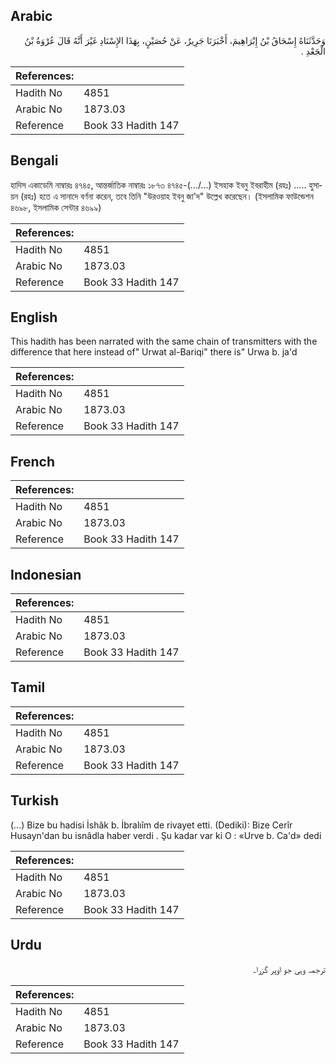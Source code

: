 ## Arabic


<div dir="rtl" lang="ar" style={{fontSize:'larger',backgroundColor:'#f8f9fa',padding:20}}>
وَحَدَّثَنَاهُ إِسْحَاقُ بْنُ إِبْرَاهِيمَ، أَخْبَرَنَا جَرِيرٌ، عَنْ حُصَيْنٍ، بِهَذَا الإِسْنَادِ غَيْرَ أَنَّهُ قَالَ عُرْوَةُ بْنُ الْجَعْدِ ‏.‏
</div>
<div style={{backgroundColor:'#f8f9fa',padding:20, marginBottom: 10}}><table> <thead> <tr> <th>References:</th> <th></th> </tr> </thead> <tbody><tr><td>Hadith No</td><td>4851</td></tr><tr><td>Arabic No</td><td>1873.03</td></tr><tr><td>Reference</td><td>Book 33 Hadith 147</td></tr></tbody></table></div>

## Bengali


<div dir="ltr" lang="bn" style={{fontSize:'larger',backgroundColor:'#f8f9fa',padding:20}}>
হাদিস একাডেমি নাম্বারঃ ৪৭৪৫, আন্তর্জাতিক নাম্বারঃ ১৮৭৩ ৪৭৪৫-(.../...) ইসহাক ইবনু ইবরাহীম (রহঃ) ..... হুসায়ন (রহঃ) হতে এ সানাদে বর্ণনা করেন, তবে তিনি "উরওয়াহ ইবনু জা'দ" উল্লেখ করেছেন। (ইসলামিক ফাউন্ডেশন ৪৬৯৮, ইসলামিক সেন্টার ৪৬৯৯)
</div>
<div style={{backgroundColor:'#f8f9fa',padding:20, marginBottom: 10}}><table> <thead> <tr> <th>References:</th> <th></th> </tr> </thead> <tbody><tr><td>Hadith No</td><td>4851</td></tr><tr><td>Arabic No</td><td>1873.03</td></tr><tr><td>Reference</td><td>Book 33 Hadith 147</td></tr></tbody></table></div>

## English


<div dir="ltr" lang="en" style={{fontSize:'larger',backgroundColor:'#f8f9fa',padding:20}}>
This hadith has been narrated with the same chain of transmitters with the difference that here instead of" Urwat al-Bariqi" there is" Urwa b. ja'd
</div>
<div style={{backgroundColor:'#f8f9fa',padding:20, marginBottom: 10}}><table> <thead> <tr> <th>References:</th> <th></th> </tr> </thead> <tbody><tr><td>Hadith No</td><td>4851</td></tr><tr><td>Arabic No</td><td>1873.03</td></tr><tr><td>Reference</td><td>Book 33 Hadith 147</td></tr></tbody></table></div>

## French


<div dir="ltr" lang="fr" style={{fontSize:'larger',backgroundColor:'#f8f9fa',padding:20}}>

</div>
<div style={{backgroundColor:'#f8f9fa',padding:20, marginBottom: 10}}><table> <thead> <tr> <th>References:</th> <th></th> </tr> </thead> <tbody><tr><td>Hadith No</td><td>4851</td></tr><tr><td>Arabic No</td><td>1873.03</td></tr><tr><td>Reference</td><td>Book 33 Hadith 147</td></tr></tbody></table></div>

## Indonesian


<div dir="ltr" lang="id" style={{fontSize:'larger',backgroundColor:'#f8f9fa',padding:20}}>

</div>
<div style={{backgroundColor:'#f8f9fa',padding:20, marginBottom: 10}}><table> <thead> <tr> <th>References:</th> <th></th> </tr> </thead> <tbody><tr><td>Hadith No</td><td>4851</td></tr><tr><td>Arabic No</td><td>1873.03</td></tr><tr><td>Reference</td><td>Book 33 Hadith 147</td></tr></tbody></table></div>

## Tamil


<div dir="ltr" lang="ta" style={{fontSize:'larger',backgroundColor:'#f8f9fa',padding:20}}>

</div>
<div style={{backgroundColor:'#f8f9fa',padding:20, marginBottom: 10}}><table> <thead> <tr> <th>References:</th> <th></th> </tr> </thead> <tbody><tr><td>Hadith No</td><td>4851</td></tr><tr><td>Arabic No</td><td>1873.03</td></tr><tr><td>Reference</td><td>Book 33 Hadith 147</td></tr></tbody></table></div>

## Turkish


<div dir="ltr" lang="tr" style={{fontSize:'larger',backgroundColor:'#f8f9fa',padding:20}}>
(…) Bize bu hadisi İshâk b. İbralıîm de rivayet etti. (Dediki): Bize Cerîr Husayn'dan bu isnâdla haber verdi . Şu kadar var ki O : «Urve b. Ca'd» dedi
</div>
<div style={{backgroundColor:'#f8f9fa',padding:20, marginBottom: 10}}><table> <thead> <tr> <th>References:</th> <th></th> </tr> </thead> <tbody><tr><td>Hadith No</td><td>4851</td></tr><tr><td>Arabic No</td><td>1873.03</td></tr><tr><td>Reference</td><td>Book 33 Hadith 147</td></tr></tbody></table></div>

## Urdu


<div dir="rtl" lang="ur" style={{fontSize:'larger',backgroundColor:'#f8f9fa',padding:20}}>
ترجمہ وہی جو اوپر گزرا۔
</div>
<div style={{backgroundColor:'#f8f9fa',padding:20, marginBottom: 10}}><table> <thead> <tr> <th>References:</th> <th></th> </tr> </thead> <tbody><tr><td>Hadith No</td><td>4851</td></tr><tr><td>Arabic No</td><td>1873.03</td></tr><tr><td>Reference</td><td>Book 33 Hadith 147</td></tr></tbody></table></div>